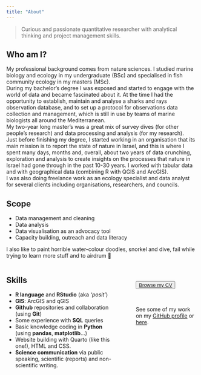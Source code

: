 ```yaml
---
title: "About"
---
```


> Curious and passionate quantitative researcher with analytical thinking and project management skills.

Who am I?
-------------------------------

My professional background comes from nature sciences. I studied marine biology and ecology in my undergraduate (BSc) and specialised in fish community ecology in my masters (MSc).  
During my bachelor's degree I was exposed and started to engage with the world of data and became fascinated about it. At the time I had the opportunity to establish, maintain and analyse a sharks and rays observation database, and to set up a protocol for observations data collection and management, which is still in use by teams of marine biologists all around the Mediterranean.  
My two-year long master's was a great mix of survey dives (for other people's research) and data processing and analysis (for my research).  
Just before finishing my degree, I started working in an organisation that its main mission is to report the state of nature in Israel, and this is where I spent many days, months and, overall, about two years of data crunching, exploration and analysis to create insights on the processes that nature in Israel had gone through in the past 10-30 years. I worked with tabular data and with geographical data (combining R with QGIS and ArcGIS).  
I was also doing freelance work as an ecology specialist and data analyst for several clients including organisations, researchers, and councils.  


Scope 
-------------------------------
- Data management and cleaning
- Data analysis
- Data visualisation as an advocacy tool
- Capacity building, outreach and data literacy

I also like to paint horrible water-colour doodles, snorkel and dive, fail while trying to learn more stuff and to airdrum 🤟

:::: {.columns}

::: {.column width="60%"}

Skills
-------------------------------
-   **R language** and **RStudio** (aka *'posit'*)
-   **GIS**: ArcGIS and qGIS
-   **Github** repositories and collaboration (using **Git**)
-   Some experience with **SQL** queries
-   Basic knowledge coding in **Python** (using **pandas**, **matplotlib**...)
-   Website building with Quarto (like this one!), HTML and CSS.
-   **Science communication** via public speaking, scientific (reports) and non-scientific writing.

:::

::: {.column width="5%"}
<!-- empty column to create gap -->
:::


::: {.column width="35%"}
&nbsp;
&nbsp;
&nbsp;

<button class="button-28" role="button">[Browse my CV](https://raw.githubusercontent.com/shirasal/my_cv/main/shira_resume/shira_resume.pdf)</button>  

&nbsp;

See some of my work on my [GitHub profile](https://github.com/shirasal) or [here](https://linktr.ee/shirasal).

:::

::::